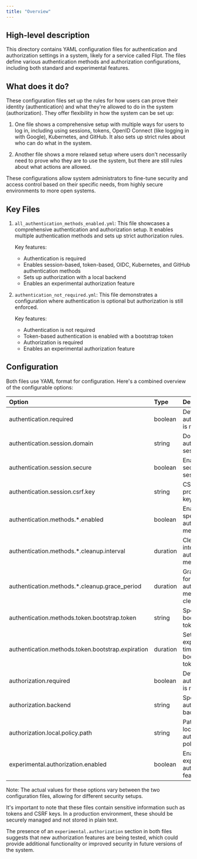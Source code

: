 ```yaml
---
title: "Overview"
---
```


## High-level description
This directory contains YAML configuration files for authentication and authorization settings in a system, likely for a service called Flipt. The files define various authentication methods and authorization configurations, including both standard and experimental features.

## What does it do?
These configuration files set up the rules for how users can prove their identity (authentication) and what they're allowed to do in the system (authorization). They offer flexibility in how the system can be set up:

1. One file shows a comprehensive setup with multiple ways for users to log in, including using sessions, tokens, OpenID Connect (like logging in with Google), Kubernetes, and GitHub. It also sets up strict rules about who can do what in the system.

2. Another file shows a more relaxed setup where users don't necessarily need to prove who they are to use the system, but there are still rules about what actions are allowed.

These configurations allow system administrators to fine-tune security and access control based on their specific needs, from highly secure environments to more open systems.

## Key Files

1. `all_authentication_methods_enabled.yml`:
   This file showcases a comprehensive authentication and authorization setup. It enables multiple authentication methods and sets up strict authorization rules.

   Key features:
   - Authentication is required
   - Enables session-based, token-based, OIDC, Kubernetes, and GitHub authentication methods
   - Sets up authorization with a local backend
   - Enables an experimental authorization feature

2. `authentication_not_required.yml`:
   This file demonstrates a configuration where authentication is optional but authorization is still enforced.

   Key features:
   - Authentication is not required
   - Token-based authentication is enabled with a bootstrap token
   - Authorization is required
   - Enables an experimental authorization feature

## Configuration
Both files use YAML format for configuration. Here's a combined overview of the configurable options:

| Option | Type | Description |
|:-------|:-----|:------------|
| authentication.required | boolean | Determines if authentication is mandatory |
| authentication.session.domain | string | Domain for authentication sessions |
| authentication.session.secure | boolean | Enables secure sessions |
| authentication.session.csrf.key | string | CSRF protection key |
| authentication.methods.*.enabled | boolean | Enables specific authentication method |
| authentication.methods.*.cleanup.interval | duration | Cleanup interval for authentication method |
| authentication.methods.*.cleanup.grace_period | duration | Grace period for authentication method cleanup |
| authentication.methods.token.bootstrap.token | string | Specifies the bootstrap token value |
| authentication.methods.token.bootstrap.expiration | duration | Sets the expiration time for the bootstrap token |
| authorization.required | boolean | Determines if authorization is mandatory |
| authorization.backend | string | Specifies the authorization backend |
| authorization.local.policy.path | string | Path to the local authorization policy file |
| experimental.authorization.enabled | boolean | Enables experimental authorization feature |

Note: The actual values for these options vary between the two configuration files, allowing for different security setups.

It's important to note that these files contain sensitive information such as tokens and CSRF keys. In a production environment, these should be securely managed and not stored in plain text.

The presence of an `experimental.authorization` section in both files suggests that new authorization features are being tested, which could provide additional functionality or improved security in future versions of the system.